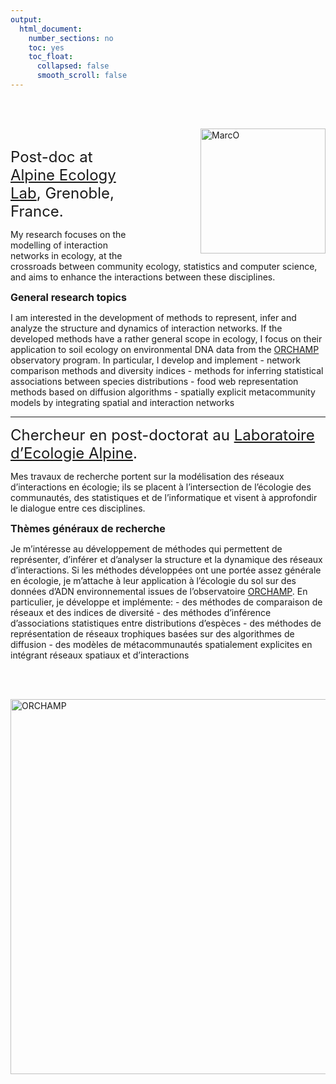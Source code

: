 ```yaml
---
output:
  html_document:
    number_sections: no
    toc: yes
    toc_float:
      collapsed: false
      smooth_scroll: false
---
```


<br/><br/>

[<img src="pictures/ohlmann.png" alt="MarcO" align="right" style="width:200px; margin-left:100px;">](about.html)

<br/>

<FONT size="5pt"> Post-doc at [Alpine Ecology Lab](https://leca.osug.fr/), Grenoble, France. </FONT>

My research focuses on the modelling of interaction networks in ecology, at the crossroads between community ecology, statistics and computer science, and aims to enhance the interactions between these disciplines.

<FONT size="3pt"> **General research topics** </FONT>

I am interested in the development of methods to represent, infer and analyze the structure and dynamics of interaction networks. If the developed methods have a rather general scope in ecology, I focus on their application to soil ecology on environmental DNA data from the [ORCHAMP](https://orchamp.osug.fr/home) observatory program. 
In particular, I develop and implement
- network comparison methods and diversity indices 
- methods for inferring statistical associations between species distributions
- food web representation methods based on diffusion algorithms
- spatially explicit metacommunity models by integrating spatial and interaction networks

<hr>

<FONT size="5pt"> Chercheur en post-doctorat au [Laboratoire d'Ecologie Alpine](https://leca.osug.fr/). </FONT>

Mes travaux de recherche portent sur la modélisation des réseaux d'interactions en écologie; ils se placent à l'intersection de l'écologie des communautés, des statistiques et de l'informatique et visent à approfondir le dialogue entre ces disciplines.

<FONT size="3pt"> **Thèmes généraux de recherche** </FONT>

Je m'intéresse au développement de méthodes qui permettent de représenter, d'inférer et d'analyser la structure et la dynamique des réseaux d'interactions. Si les méthodes développées ont une portée assez générale en écologie, je m'attache à leur application à l'écologie du sol sur des données d'ADN environnemental issues de l'observatoire [ORCHAMP](https://orchamp.osug.fr/home). 
En particulier, je développe et implémente:
- des méthodes de comparaison de réseaux et des indices de diversité 
- des méthodes d'inférence d'associations statistiques entre distributions d'espèces
- des méthodes de représentation de réseaux trophiques basées sur des algorithmes de diffusion
- des modèles de métacommunautés spatialement explicites en intégrant réseaux spatiaux et d'interactions

<br/><br/>

<img src="pictures/edge_bundle_metaweb_labels.png" alt="ORCHAMP" align="center" style="width:600px;">
